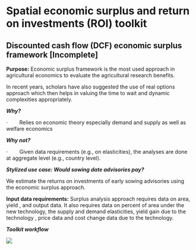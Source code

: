 # Spatial economic surplus and return on investments (ROI) toolkit

## Discounted cash flow (DCF) economic surplus framework \[Incomplete\]

**Purpose:** Economic surplus framework is the most used approach in agricultural economics to evaluate the agricultural research benefits.

In recent years, scholars have also suggested the use of real options approach which then helps in valuing the time to wait and dynamic complexities appropriately.

***Why?***

·        Relies on economic theory especially demand and supply as well as welfare economics

***Why not?***

·        Given data requirements (e.g., on elasticities), the analyses are done at aggregate level (e.g., country level).

***Stylized use case: Would sowing date advisories pay?***

We estimate the returns on investments of early sowing advisories using the economic surplus approach.

**Input data requirements:** Surplus analysis approach requires data on area, yield , and output data. It also requires data on percent of area under the new technology, the supply and demand elasticities, yield gain due to the technology , price data and cost change data due to the technology.

***Toolkit workflow***

![](/spatial_econ_surplus_figure.png)
